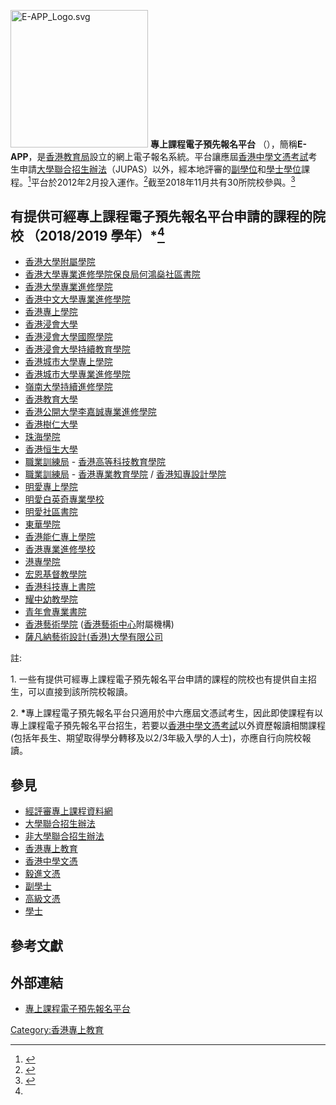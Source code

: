 [[File:E-APP_Logo.svg|220px]]
'''專上課程電子預先報名平台''' （{{lang-en|'''Electronic Advance Application System for Post-secondary Programmes'''}}），簡稱'''E-APP'''，是[[香港|香港]][[教育局_(香港)|教育局]]設立的網上電子報名系統。平台讓應屆[[香港中學文憑考試|香港中學文憑考試]]考生申請[[大學聯合招生辦法|大學聯合招生辦法]]（JUPAS）以外，經本地評審的[[副學位|副學位]]和[[學士學位|學士學位]]課程。<ref>{{Cite web |url=https://www.eapp.gov.hk/eapp/info/doc/EAPP%20Pamphlet%20CHI.pdf |title=E-APP宣傳單張 |access-date=2013-06-07 |archive-date=2020-12-05 |archive-url=https://web.archive.org/web/20201205110053/https://www.eapp.gov.hk/eapp/info/doc/EAPP%20Pamphlet%20CHI.pdf |dead-url=no }}</ref>平台於2012年2月投入運作。<ref>{{Cite web |url=http://news.hkheadline.com/dailynews/content_hk/2012/02/09/178931.asp |title=教育局推網上E-APP 助考生報專上課程 |access-date=2013-06-07 |archive-date=2012-05-09 |archive-url=https://web.archive.org/web/20120509082632/http://news.hkheadline.com/dailynews/content_hk/2012/02/09/178931.asp |dead-url=no }}</ref>截至2018年11月共有30所院校參與。<ref name="#1">{{Cite web |url=https://www.eapp.gov.hk/eapp/info/zh_HK/other.htm |title=E-APP參與院校 |access-date=2013-06-07 |archive-date=2020-12-05 |archive-url=https://web.archive.org/web/20201205112128/https://www.eapp.gov.hk/eapp/info/zh_HK/other.htm |dead-url=no }}</ref>

==有提供可經專上課程電子預先報名平台申請的課程的院校 （2018/2019 學年）'''*'''<ref name="#1"/>==    
* [[香港大學附屬學院|香港大學附屬學院]]
* [[香港大學專業進修學院保良局何鴻燊社區書院|香港大學專業進修學院保良局何鴻燊社區書院]]
* [[香港大學專業進修學院|香港大學專業進修學院]]
* [[香港中文大學專業進修學院|香港中文大學專業進修學院]]
* [[香港專上學院|香港專上學院]]
* [[香港浸會大學|香港浸會大學]]
* [[香港浸會大學國際學院|香港浸會大學國際學院]]
* [[香港浸會大學持續教育學院|香港浸會大學持續教育學院]]
* [[香港城市大學專上學院|香港城市大學專上學院]]
* [[香港城市大學專業進修學院|香港城市大學專業進修學院]]
* [[嶺南大學持續進修學院|嶺南大學持續進修學院]]
* [[香港教育大學|香港教育大學]]
* [[香港公開大學李嘉誠專業進修學院|香港公開大學李嘉誠專業進修學院]]
* [[香港樹仁大學|香港樹仁大學]]
* [[珠海學院|珠海學院]]
* [[香港恒生大學|香港恒生大學]]
* [[職業訓練局_(香港)|職業訓練局]] - [[香港高等科技教育學院|香港高等科技教育學院]] 
* [[職業訓練局_(香港)|職業訓練局]] - [[香港專業教育學院|香港專業教育學院]] / [[香港知專設計學院|香港知專設計學院]]
* [[明愛專上學院|明愛專上學院]]
* [[明愛白英奇專業學校|明愛白英奇專業學校]]
* [[明愛社區書院|明愛社區書院]]
* [[東華學院|東華學院]]
* [[香港能仁專上學院|香港能仁專上學院]]
* [[香港專業進修學校|香港專業進修學校]]
* [[港專學院|港專學院]]
* [[宏恩基督教學院|宏恩基督教學院]]
* [[香港科技專上書院|香港科技專上書院]]
* [[耀中幼教學院|耀中幼教學院]]
* [[青年會專業書院|青年會專業書院]]
* [[香港藝術學院|香港藝術學院]] ([[香港藝術中心|香港藝術中心]]附屬機構)
* [[薩凡納藝術設計學院|薩凡納藝術設計(香港)大學有限公司]]


註:

1. 一些有提供可經專上課程電子預先報名平台申請的課程的院校也有提供自主招生，可以直接到該所院校報讀。

2. '''*'''專上課程電子預先報名平台只適用於中六應屆文憑試考生，因此即使課程有以專上課程電子預先報名平台招生，若要以[[香港中學文憑考試|香港中學文憑考試]]以外資歷報讀相關課程(包括年長生、期望取得學分轉移及以2/3年級入學的人士)，亦應自行向院校報讀。

==參見==
* [[經評審專上課程資料網|經評審專上課程資料網]]
* [[大學聯合招生辦法|大學聯合招生辦法]]
* [[非大學聯合招生辦法|非大學聯合招生辦法]]
* [[香港專上教育|香港專上教育]]
* [[香港中學文憑|香港中學文憑]]
* [[毅進文憑|毅進文憑]]
* [[副學士|副學士]]
* [[高級文憑|高級文憑]]
* [[學士|學士]]

==參考文獻==
{{reflist}}

==外部連結==
* [https://www.eapp.gov.hk/ 專上課程電子預先報名平台] {{Wayback|url=https://www.eapp.gov.hk/ |date=20201210044853 }}


[[Category:香港專上教育|Category:香港專上教育]]